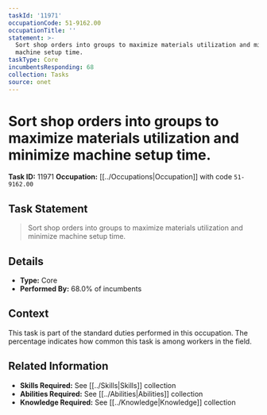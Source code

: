 ```yaml
---
taskId: '11971'
occupationCode: 51-9162.00
occupationTitle: ''
statement: >-
  Sort shop orders into groups to maximize materials utilization and minimize
  machine setup time.
taskType: Core
incumbentsResponding: 68
collection: Tasks
source: onet
---
```

# Sort shop orders into groups to maximize materials utilization and minimize machine setup time.

**Task ID:** 11971
**Occupation:** [[../Occupations|Occupation]] with code `51-9162.00`

## Task Statement

> Sort shop orders into groups to maximize materials utilization and minimize machine setup time.

## Details

- **Type:** Core
- **Performed By:** 68.0% of incumbents

## Context

This task is part of the standard duties performed in this occupation. The percentage indicates how common this task is among workers in the field.

## Related Information

- **Skills Required:** See [[../Skills|Skills]] collection
- **Abilities Required:** See [[../Abilities|Abilities]] collection
- **Knowledge Required:** See [[../Knowledge|Knowledge]] collection
